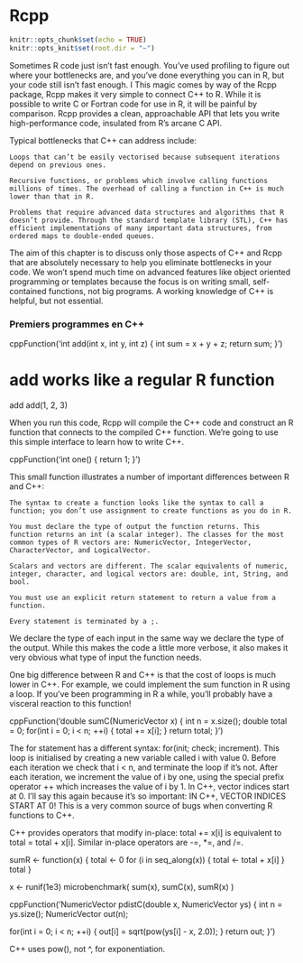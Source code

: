 # Rcpp

<script src="./js/hideOutput.js"></script>

```r
knitr::opts_chunk$set(echo = TRUE)
knitr::opts_knit$set(root.dir = "~")
```


Sometimes R code just isn’t fast enough. You’ve used profiling to figure out where your bottlenecks are, and you’ve done everything you can in R, but your code still isn’t fast enough. I
This magic comes by way of the Rcpp package,
Rcpp makes it very simple to connect C++ to R. While it is possible to write C or Fortran code for use in R, it will be painful by comparison. Rcpp provides a clean, approachable API that lets you write high-performance code, insulated from R’s arcane C API. 

Typical bottlenecks that C++ can address include:

    Loops that can’t be easily vectorised because subsequent iterations depend on previous ones.

    Recursive functions, or problems which involve calling functions millions of times. The overhead of calling a function in C++ is much lower than that in R.

    Problems that require advanced data structures and algorithms that R doesn’t provide. Through the standard template library (STL), C++ has efficient implementations of many important data structures, from ordered maps to double-ended queues.

The aim of this chapter is to discuss only those aspects of C++ and Rcpp that are absolutely necessary to help you eliminate bottlenecks in your code. We won’t spend much time on advanced features like object oriented programming or templates because the focus is on writing small, self-contained functions, not big programs. A working knowledge of C++ is helpful, but not essential.

### Premiers programmes en C++

cppFunction('int add(int x, int y, int z) {
  int sum = x + y + z;
  return sum;
}')

# add works like a regular R function
add
add(1, 2, 3)

When you run this code, Rcpp will compile the C++ code and construct an R function that connects to the compiled C++ function. We’re going to use this simple interface to learn how to write C++. 



cppFunction('int one() {
  return 1;
}')


This small function illustrates a number of important differences between R and C++:

    The syntax to create a function looks like the syntax to call a function; you don’t use assignment to create functions as you do in R.

    You must declare the type of output the function returns. This function returns an int (a scalar integer). The classes for the most common types of R vectors are: NumericVector, IntegerVector, CharacterVector, and LogicalVector.

    Scalars and vectors are different. The scalar equivalents of numeric, integer, character, and logical vectors are: double, int, String, and bool.

    You must use an explicit return statement to return a value from a function.

    Every statement is terminated by a ;.


We declare the type of each input in the same way we declare the type of the output. While this makes the code a little more verbose, it also makes it very obvious what type of input the function needs.


One big difference between R and C++ is that the cost of loops is much lower in C++. For example, we could implement the sum function in R using a loop. If you’ve been programming in R a while, you’ll probably have a visceral reaction to this function!

cppFunction('double sumC(NumericVector x) {
  int n = x.size();
  double total = 0;
  for(int i = 0; i < n; ++i) {
    total += x[i];
  }
  return total;
}')

The for statement has a different syntax: for(init; check; increment). This loop is initialised by creating a new variable called i with value 0. Before each iteration we check that i < n, and terminate the loop if it’s not. After each iteration, we increment the value of i by one, using the special prefix operator ++ which increases the value of i by 1.
In C++, vector indices start at 0. I’ll say this again because it’s so important: IN C++, VECTOR INDICES START AT 0! This is a very common source of bugs when converting R functions to C++.

C++ provides operators that modify in-place: total += x[i] is equivalent to total = total + x[i]. Similar in-place operators are -=, *=, and /=.

sumR <- function(x) {
  total <- 0
  for (i in seq_along(x)) {
    total <- total + x[i]
  }
  total
}

x <- runif(1e3)
microbenchmark(
  sum(x),
  sumC(x),
  sumR(x)
)

cppFunction('NumericVector pdistC(double x, NumericVector ys) {
  int n = ys.size();
  NumericVector out(n);

  for(int i = 0; i < n; ++i) {
    out[i] = sqrt(pow(ys[i] - x, 2.0));
  }
  return out;
}')

C++ uses pow(), not ^, for exponentiation.